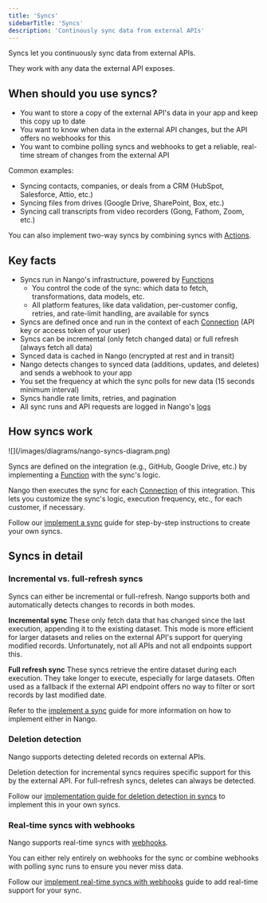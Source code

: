 ```yaml
---
title: 'Syncs'
sidebarTitle: 'Syncs'
description: 'Continously sync data from external APIs'
---
```


Syncs let you continuously sync data from external APIs.

They work with any data the external API exposes.

## When should you use syncs?

- You want to store a copy of the external API's data in your app and keep this copy up to date
- You want to know when data in the external API changes, but the API offers no webhooks for this
- You want to combine polling syncs and webhooks to get a reliable, real-time stream of changes from the external API

Common examples:
- Syncing contacts, companies, or deals from a CRM (HubSpot, Salesforce, Attio, etc.)
- Syncing files from drives (Google Drive, SharePoint, Box, etc.)
- Syncing call transcripts from video recorders (Gong, Fathom, Zoom, etc.)

You can also implement two-way syncs by combining syncs with [Actions](/guides/use-cases/actions).


## Key facts

- Syncs run in Nango's infrastructure, powered by [Functions](/guides/platform/functions)
    - You control the code of the sync: which data to fetch, transformations, data models, etc.
    - All platform features, like data validation, per-customer config, retries, and rate-limit handling, are available for syncs
- Syncs are defined once and run in the context of each [Connection](/guides/use-cases/api-auth#what-is-a-connection%3F) (API key or access token of your user)
- Syncs can be incremental (only fetch changed data) or full refresh (always fetch all data)
- Synced data is cached in Nango (encrypted at rest and in transit)
- Nango detects changes to synced data (additions, updates, and deletes) and sends a webhook to your app
- You set the frequency at which the sync polls for new data (15 seconds minimum interval)
- Syncs handle rate limits, retries, and pagination
- All sync runs and API requests are logged in Nango's [logs](/guides/platform/logs)

## How syncs work

<Frame caption="Overview of Syncs in Nango">
  ![](/images/diagrams/nango-syncs-diagram.png)
</Frame>

Syncs are defined on the integration (e.g., GitHub, Google Drive, etc.) by implementing a [Function](/guides/platform/functions) with the sync's logic.

Nango then executes the sync for each [Connection](/guides/use-cases/api-auth#what-is-a-connection%3F) of this integration. This lets you customize the sync's logic, execution frequency, etc., for each customer, if necessary.

Follow our [implement a sync](/implementation-guides/syncs/implement-a-sync) guide for step-by-step instructions to create your own syncs.

## Syncs in detail

### Incremental vs. full-refresh syncs

Syncs can either be incremental or full-refresh. Nango supports both and automatically detects changes to records in both modes.

**Incremental sync**
These only fetch data that has changed since the last execution, appending it to the existing dataset. This mode is more efficient for larger datasets and relies on the external API's support for querying modified records. Unfortunately, not all APIs and not all endpoints support this.

**Full refresh sync**
These syncs retrieve the entire dataset during each execution. They take longer to execute, especially for large datasets. Often used as a fallback if the external API endpoint offers no way to filter or sort records by last modified date.

Refer to the [implement a sync](/implementation-guides/syncs/implement-a-sync) guide for more information on how to implement either in Nango.

### Deletion detection

Nango supports detecting deleted records on external APIs.

Deletion detection for incremental syncs requires specific support for this by the external API. For full-refresh syncs, deletes can always be detected.

Follow our [implementation guide for deletion detection in syncs](/implementation-guides/syncs/deletion-detection) to implement this in your own syncs.

### Real-time syncs with webhooks

Nango supports real-time syncs with [webhooks](/guides/use-cases/webhooks).

You can either rely entirely on webhooks for the sync or combine webhooks with polling sync runs to ensure you never miss data.

Follow our [implement real-time syncs with webhooks](/implementation-guides/syncs/realtime-syncs) guide to add real-time support for your sync.